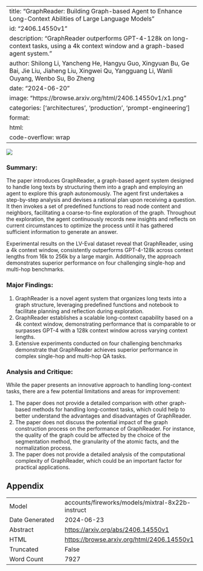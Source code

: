 
---
title: "GraphReader: Building Graph-based Agent to Enhance Long-Context Abilities of Large Language Models"
id: "2406.14550v1"
description: "GraphReader outperforms GPT-4-128k on long-context tasks, using a 4k context window and a graph-based agent system."
author: Shilong Li, Yancheng He, Hangyu Guo, Xingyuan Bu, Ge Bai, Jie Liu, Jiaheng Liu, Xingwei Qu, Yangguang Li, Wanli Ouyang, Wenbo Su, Bo Zheng
date: "2024-06-20"
image: "https://browse.arxiv.org/html/2406.14550v1/x1.png"
categories: ['architectures', 'production', 'prompt-engineering']
format:
  html:
    code-overflow: wrap
---

![](https://browse.arxiv.org/html/2406.14550v1/x1.png)

### Summary:

The paper introduces GraphReader, a graph-based agent system designed to handle long texts by structuring them into a graph and employing an agent to explore this graph autonomously. The agent first undertakes a step-by-step analysis and devises a rational plan upon receiving a question. It then invokes a set of predefined functions to read node content and neighbors, facilitating a coarse-to-fine exploration of the graph. Throughout the exploration, the agent continuously records new insights and reflects on current circumstances to optimize the process until it has gathered sufficient information to generate an answer.

Experimental results on the LV-Eval dataset reveal that GraphReader, using a 4k context window, consistently outperforms GPT-4-128k across context lengths from 16k to 256k by a large margin. Additionally, the approach demonstrates superior performance on four challenging single-hop and multi-hop benchmarks.

### Major Findings:

1. GraphReader is a novel agent system that organizes long texts into a graph structure, leveraging predefined functions and notebook to facilitate planning and reflection during exploration.
2. GraphReader establishes a scalable long-context capability based on a 4k context window, demonstrating performance that is comparable to or surpasses GPT-4 with a 128k context window across varying context lengths.
3. Extensive experiments conducted on four challenging benchmarks demonstrate that GraphReader achieves superior performance in complex single-hop and multi-hop QA tasks.

### Analysis and Critique:

While the paper presents an innovative approach to handling long-context tasks, there are a few potential limitations and areas for improvement:

1. The paper does not provide a detailed comparison with other graph-based methods for handling long-context tasks, which could help to better understand the advantages and disadvantages of GraphReader.
2. The paper does not discuss the potential impact of the graph construction process on the performance of GraphReader. For instance, the quality of the graph could be affected by the choice of the segmentation method, the granularity of the atomic facts, and the normalization process.
3. The paper does not provide a detailed analysis of the computational complexity of GraphReader, which could be an important factor for practical applications.


## Appendix

|          |          |
|----------|----------|
| Model     | accounts/fireworks/models/mixtral-8x22b-instruct       |
| Date Generated     | 2024-06-23       |
| Abstract | [https://arxiv.org/abs/2406.14550v1](https://arxiv.org/abs/2406.14550v1)        |
| HTML     | [https://browse.arxiv.org/html/2406.14550v1](https://browse.arxiv.org/html/2406.14550v1)       |
| Truncated       | False       |
| Word Count       | 7927       |